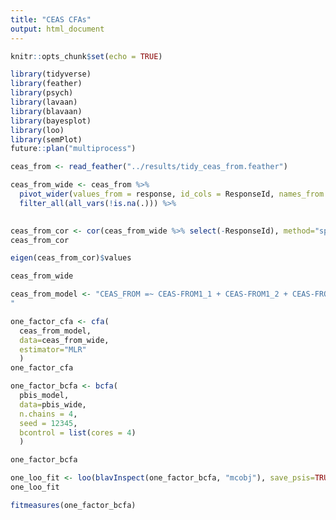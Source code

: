 ```yaml
---
title: "CEAS CFAs"
output: html_document
---
```


```r
knitr::opts_chunk$set(echo = TRUE)
```

```r
library(tidyverse)
library(feather)
library(psych)
library(lavaan)
library(blavaan)
library(bayesplot)
library(loo)
library(semPlot)
future::plan("multiprocess")
```

```r
ceas_from <- read_feather("../results/tidy_ceas_from.feather")
```

```r
ceas_from_wide <- ceas_from %>% 
  pivot_wider(values_from = response, id_cols = ResponseId, names_from = item) %>% 
  filter_all(all_vars(!is.na(.))) %>% 
  
```

```r
ceas_from_cor <- cor(ceas_from_wide %>% select(-ResponseId), method="spearman")
ceas_from_cor
```

```r
eigen(ceas_from_cor)$values
```

```r
ceas_from_wide
```

```r
ceas_from_model <- "CEAS_FROM =~ CEAS-FROM1_1 + CEAS-FROM1_2 + CEAS-FROM1_4 + CEAS-FROM1_5 + CEAS-FROM1_6 + CEAS-FROM1_8 + CEAS-FROM2_1 + CEAS-FROM2_2 + CEAS-FROM2_4 + CEAS-FROM2_5
"

one_factor_cfa <- cfa(
  ceas_from_model, 
  data=ceas_from_wide, 
  estimator="MLR"
  )
one_factor_cfa
```

```r
one_factor_bcfa <- bcfa(
  pbis_model, 
  data=pbis_wide,
  n.chains = 4,
  seed = 12345,
  bcontrol = list(cores = 4)
  )

one_factor_bcfa
```

```r
one_loo_fit <- loo(blavInspect(one_factor_bcfa, "mcobj"), save_psis=TRUE, k_threshold = 0.5)
one_loo_fit
```

```r
fitmeasures(one_factor_bcfa)
```
